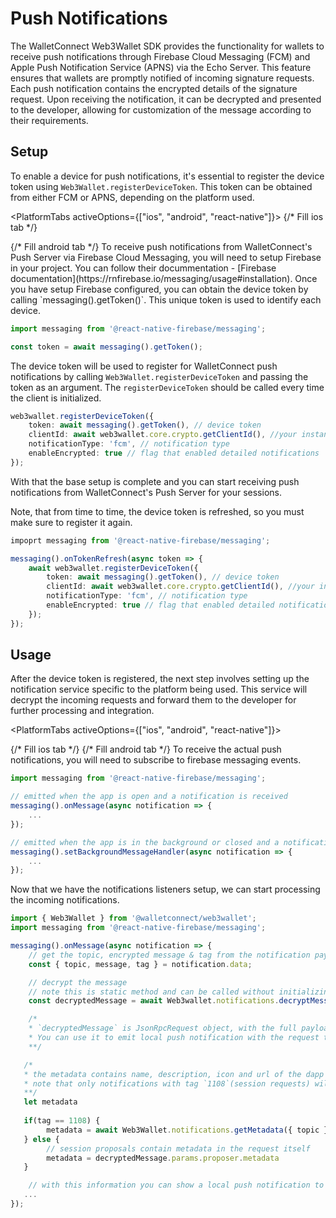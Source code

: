 
# Push Notifications

The WalletConnect Web3Wallet SDK provides the functionality for wallets to receive push notifications through Firebase Cloud Messaging (FCM) and Apple Push Notification Service (APNS) via the Echo Server. This feature ensures that wallets are promptly notified of incoming signature requests. Each push notification contains the encrypted details of the signature request. Upon receiving the notification, it can be decrypted and presented to the developer, allowing for customization of the message according to their requirements.

## Setup

To enable a device for push notifications, it's essential to register the device token using `Web3Wallet.registerDeviceToken`. This token can be obtained from either FCM or APNS, depending on the platform used.

<PlatformTabs activeOptions={["ios", "android", "react-native"]}>
<PlatformTabItem value="ios">
{/* Fill ios tab */}
</PlatformTabItem>

<PlatformTabItem value="android">
{/* Fill android tab */}
</PlatformTabItem>
<PlatformTabItem value="react-native">
To receive push notifications from WalletConnect's Push Server via Firebase Cloud Messaging, you will need to setup Firebase in your project. 
You can follow their docummentation - [Firebase documentation](https://rnfirebase.io/messaging/usage#installation). 
Once you have setup Firebase configured, you can obtain the device token by calling `messaging().getToken()`. This unique token is used to identify each device.

```ts
import messaging from '@react-native-firebase/messaging';

const token = await messaging().getToken();
```
The device token will be used to register for WalletConnect push notifications by calling `Web3Wallet.registerDeviceToken` and passing the token as an argument.
The `registerDeviceToken` should be called every time the client is initialized.

```ts
web3wallet.registerDeviceToken({
    token: await messaging().getToken(), // device token
    clientId: await web3wallet.core.crypto.getClientId(), //your instance clientId
    notificationType: 'fcm', // notification type
    enableEncrypted: true // flag that enabled detailed notifications
});
``` 
With that the base setup is complete and you can start receiving push notifications from WalletConnect's Push Server for your sessions.

Note, that from time to time, the device token is refreshed, so you must make sure to register it again.

```ts
impoprt messaging from '@react-native-firebase/messaging';

messaging().onTokenRefresh(async token => {
    await web3wallet.registerDeviceToken({
        token: await messaging().getToken(), // device token
        clientId: await web3wallet.core.crypto.getClientId(), //your instance clientId
        notificationType: 'fcm', // notification type
        enableEncrypted: true // flag that enabled detailed notifications
    });
});
```

</PlatformTabItem>
</PlatformTabs>


## Usage

After the device token is registered, the next step involves setting up the notification service specific to the platform being used. This service will decrypt the incoming requests and forward them to the developer for further processing and integration.

<PlatformTabs activeOptions={["ios", "android", "react-native"]}>

<PlatformTabItem value="ios">
{/* Fill ios tab */}
</PlatformTabItem>

<PlatformTabItem value="android">
{/* Fill android tab */}
</PlatformTabItem>

<PlatformTabItem value="react-native">
To receive the actual push notifications, you will need to subscribe to firebase messaging events.

```ts
import messaging from '@react-native-firebase/messaging';

// emitted when the app is open and a notification is received
messaging().onMessage(async notification => {
    ...
});

// emitted when the app is in the background or closed and a notification is received
messaging().setBackgroundMessageHandler(async notification => {
    ...
});

```

Now that we have the notifications listeners setup, we can start processing the incoming notifications.

```ts
import { Web3Wallet } from '@walletconnect/web3wallet';
import messaging from '@react-native-firebase/messaging';

messaging().onMessage(async notification => {
    // get the topic, encrypted message & tag from the notification payload
    const { topic, message, tag } = notification.data;

    // decrypt the message
    // note this is static method and can be called without initializing the Web3Wallet
    const decryptedMessage = await Web3wallet.notifications.decryptMessage(topic, message);

    /*
    * `decryptedMessage` is JsonRpcRequest object, with the full payload of the incorming request such as method, params, id, etc.
    * You can use it to emit local push notification with the request to the user and ask for their approval.
    **/

   /*
   * the metadata contains name, description, icon and url of the dapp that initiated the request
   * note that only notifications with tag `1108`(session requests) will have metadata,
   **/ 
   let metadata 
   
   if(tag == 1108) {
        metadata = await Web3Wallet.notifications.getMetadata({ topic });
   } else { 
        // session proposals contain metadata in the request itself
        metadata = decryptedMessage.params.proposer.metadata
   }

    // with this information you can show a local push notification to the user
   ...
});
```
</PlatformTabItem>

</PlatformTabs>